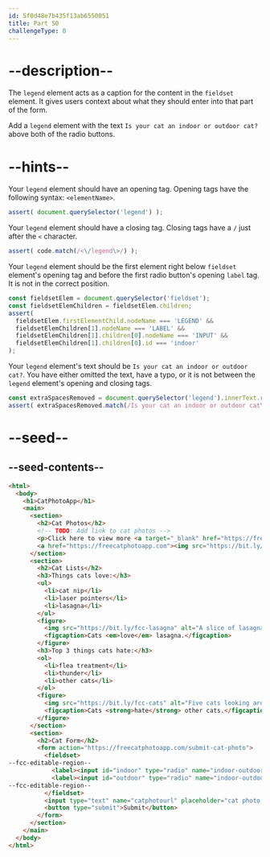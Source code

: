 ```yaml
---
id: 5f0d48e7b435f13ab6550051
title: Part 50
challengeType: 0
---
```


# --description--

The `legend` element acts as a caption for the content in the `fieldset` element. It gives users context about what they should enter into that part of the form.

Add a `legend` element with the text `Is your cat an indoor or outdoor cat?` above both of the radio buttons.

# --hints--

Your `legend` element should have an opening tag. Opening tags have the following syntax: `<elementName>`.

```js
assert( document.querySelector('legend') );
```

Your `legend` element should have a closing tag. Closing tags have a `/` just after the `<` character.

```js
assert( code.match(/<\/legend\>/) );
```

Your `legend` element should be the first element right below `fieldset` element's opening tag and before the first radio button's opening `label` tag. It is not in the correct position.

```js
const fieldsetElem = document.querySelector('fieldset');
const fieldsetElemChildren = fieldsetElem.children;
assert(
  fieldsetElem.firstElementChild.nodeName === 'LEGEND' &&
  fieldsetElemChildren[1].nodeName === 'LABEL' &&
  fieldsetElemChildren[1].children[0].nodeName === 'INPUT' &&
  fieldsetElemChildren[1].children[0].id === 'indoor'
);
```

Your `legend` element's text should be `Is your cat an indoor or outdoor cat?`. You have either omitted the text, have a typo, or it is not between the `legend` element's opening and closing tags.

```js
const extraSpacesRemoved = document.querySelector('legend').innerText.replace(/\s+/g, ' ');
assert( extraSpacesRemoved.match(/Is your cat an indoor or outdoor cat\??$/i) );
```

# --seed--

## --seed-contents--

```html
<html>
  <body>
    <h1>CatPhotoApp</h1>
    <main>
      <section>
        <h2>Cat Photos</h2>
        <!-- TODO: Add link to cat photos -->
        <p>Click here to view more <a target="_blank" href="https://freecatphotoapp.com">cat photos</a>.</p>
        <a href="https://freecatphotoapp.com"><img src="https://bit.ly/fcc-relaxing-cat" alt="A cute orange cat lying on its back."></a>
      </section>
      <section>
        <h2>Cat Lists</h2>
        <h3>Things cats love:</h3>
        <ul>
          <li>cat nip</li>
          <li>laser pointers</li>
          <li>lasagna</li>
        </ul>
        <figure>
          <img src="https://bit.ly/fcc-lasagna" alt="A slice of lasagna on a plate.">
          <figcaption>Cats <em>love</em> lasagna.</figcaption>  
        </figure>
        <h3>Top 3 things cats hate:</h3>
        <ol>
          <li>flea treatment</li>
          <li>thunder</li>
          <li>other cats</li>
        </ol>
        <figure>
          <img src="https://bit.ly/fcc-cats" alt="Five cats looking around a field.">
          <figcaption>Cats <strong>hate</strong> other cats.</figcaption>  
        </figure>
      </section>
      <section>
        <h2>Cat Form</h2>
        <form action="https://freecatphotoapp.com/submit-cat-photo">
          <fieldset>
--fcc-editable-region--
            <label><input id="indoor" type="radio" name="indoor-outdoor" value="indoor"> Indoor</label>
            <label><input id="outdoor" type="radio" name="indoor-outdoor" value="outdoor"> Outdoor</label>
--fcc-editable-region--
          </fieldset>
          <input type="text" name="catphotourl" placeholder="cat photo URL" required>
          <button type="submit">Submit</button>
        </form>
      </section>
    </main>
  </body>
</html>
```

